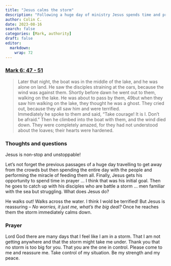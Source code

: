 ```yaml
---
title: "Jesus calms the storm"
description: "Following a huge day of ministry Jesus spends time and prayer and then walks out to his struggling disciples."
author: Colin C.
date: 2023-08-16
search: false
categories: [Mark, authority]
draft: false
editor: 
  markdown: 
    wrap: 72
---
```


### [Mark 6: 47 - 51](https://www.bible.com/bible/111/MRK.6.NIV)

> Later that night, the boat was in the middle of the lake, and he was alone on land. He saw the disciples straining at the oars, because the wind was against them. Shortly before dawn he went out to them, walking on the lake. He was about to pass by them, 49but when they saw him walking on the lake, they thought he was a ghost. They cried out, because they all saw him and were terrified.\
> Immediately he spoke to them and said, “Take courage! It is I. Don’t be afraid.” Then he climbed into the boat with them, and the wind died down. They were completely amazed, for they had not understood about the loaves; their hearts were hardened.


### Thoughts and questions 

Jesus is non-stop and unstoppable! 

Let's not forget the previous passages of a huge day travelling to get away from the crowds but then spending the entire day with the people and performing the miracle of feeding them all.  Finally, Jesus gets his opportunity to spend time in prayer ... I think that was his initial goal.  Then he goes to catch up with his disciples who are battle a storm ... men familiar with the sea but struggling.  What does Jesus do? 

He walks out! Walks across the water.  I think I wold be terrified!  But Jesus is reassuring -- _No worries, it just me, what's the big deal?_ Once he reaches them the storm immediately calms down.  

### Prayer

Lord God there are many days that I feel like I am in a storm.  That I am not getting anywhere and that the storm  might take me under.  Thank you that no storm is too big for you.  That you are the one in control.  Please come to me and reassure me.  Take control of my situation.  Be my strength and my peace. 

